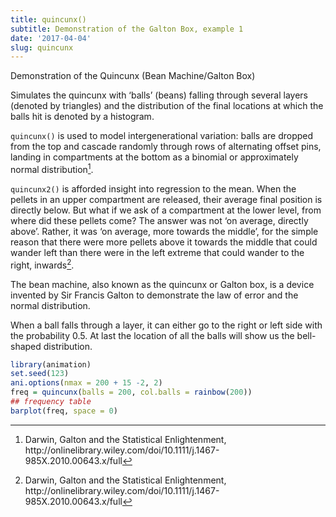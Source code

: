 ```yaml
---
title: quincunx()
subtitle: Demonstration of the Galton Box, example 1
date: '2017-04-04'
slug: quincunx
---
```

Demonstration of the Quincunx (Bean Machine/Galton Box)

Simulates the quincunx with 'balls' (beans) falling through several layers
(denoted by triangles) and the distribution of the final locations at which
the balls hit is denoted by a histogram.


`quincunx()` is used to model intergenerational variation: balls are dropped from the top and cascade randomly through rows of alternating offset pins, landing in compartments at the bottom as a binomial or approximately normal distribution[^1].

`quincunx2()` is afforded insight into regression to the mean. When the pellets in an upper compartment are released, their average final position is directly below. But what if we ask of a compartment at the lower level, from where did these pellets come? The answer was not 'on average, directly above'. Rather, it was 'on average, more towards the middle', for the simple reason that there were more pellets above it towards the middle that could wander left than there were in the left extreme that could wander to the right, inwards[^1].

The bean machine, also known as the quincunx or Galton box, is a device
invented by Sir Francis Galton to demonstrate the law of error and the normal
distribution.

When a ball falls through a layer, it can either go to the right or left side
with the probability 0.5. At last the location of all the balls will show us
the bell-shaped distribution.
 
```r
library(animation)
set.seed(123)
ani.options(nmax = 200 + 15 -2, 2)
freq = quincunx(balls = 200, col.balls = rainbow(200))
## frequency table
barplot(freq, space = 0)
```



[^1]: Darwin, Galton and the Statistical Enlightenment, http://onlinelibrary.wiley.com/doi/10.1111/j.1467-985X.2010.00643.x/full 
